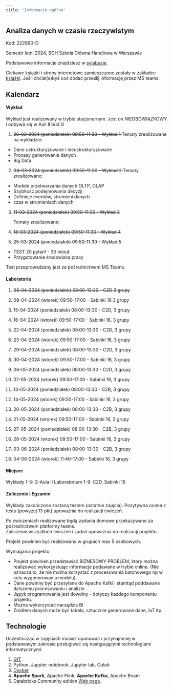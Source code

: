 ```yaml
---
title: "Informacje ogólne"
---
```


## Analiza danych w czasie rzeczywistym

Kod: 222890-D

Semestr letni 2024,
SGH Szkoła Główna Handlowa w Warszawie

Podstawowe informacje znajdziesz w [sylabusie](/sylabus).

Ciekawe książki i strony internetowe zamieszczone zostały w zakładce [książki](/ksiazki). Jeśli chciał(a)byś coś dodać prześlij informację przez MS teams.

## Kalendarz

#### Wykład 

Wykład jest realizowany w trybie stacjonarnym.
Jest on NIEOBOWIĄZKOWY i odbywa się w Auli II bud G

1. <del>26-02-2024 (poniedziałek) 09:50-11:30 - Wykład 1</del>
Tematy zrealizowane na wykładzie:

- Dane ustrukturyzowane i nieustrukturyzowane
- Procesy generowania danych
- Big Data

2. <del>04-03-2024 (poniedziałek) 09:50-11:30 - Wykład 2</del>
Tematy zrealizowane:

- Modele przetwarzania danych OLTP, OLAP
- Szybkość podejmowania decyzji
- Definicje eventów, strumieni danych
- czas w strumieniach danych 

3. <del>11-03-2024 (poniedziałek) 09:50-11:30 - Wykład 3</del>
Tematy zrealizowane:

4. <del>18-03-2024 (poniedziałek) 09:50-11:30 - Wykład 4</del>

5. <del>25-03-2024 (poniedziałek) 09:50-11:30 - Wykład 5</del>

- TEST 20 pytań! - 30 minut.
- Przygotowanie środowiska pracy
    
Test przeprowadzany jest za pośrednictwem MS Teams.

#### Laboratoria

1. <del>08-04-2024 (poniedziałek) 08:00-13:20 - C2D 3 grupy </del>
1. 09-04-2024 (wtorek) 09:50-17:00 - Sabinki 16 3 grupy 

2. 15-04-2024 (poniedziałek) 08:00-13:30 - C2D, 3 grupy 
2. 16-04-2024 (wtorek) 09:50-17:00 - Sabinki 16, 3 grupy 

3. 22-04-2024 (poniedziałek) 08:00-13:30 - C2D, 3 grupy
3. 23-04-2024 (wtorek) 09:50-17:00 - Sabinki 16, 3 grupy 

4. 29-04-2024 (poniedziałek) 08:00-13:30 - C2D, 3 grupy 
4. 30-04-2024 (wtorek) 09:50-17:00 - Sabinki 16, 3 grupy 

5. 06-05-2024 (poniedziałek) 08:00-13:30 - C2D, 3 grupy
5. 07-05-2024 (wtorek) 09:50-17:00 - Sabinki 16, 3 grupy 

6. 13-05-2024 (poniedziałek) 08:00-13:30 - C2B, 3 grupy
6. 14-05-2024 (wtorek) 09:50-17:00 - Sabinki 16, 3 grupy 

7. 20-05-2024 (poniedziałek) 08:00-13:30 - C2B, 3 grupy
7. 21-05-2024 (wtorek) 09:50-17:00 - Sabinki 16, 3 grupy

8. 27-05-2024 (poniedziałek) 08:00-13:30 - C2B, 3 grupy
8. 28-05-2024 (wtorek) 09:50-17:00 - Sabinki 16, 3 grupy 

9. 03-06-2024 (poniedziałek) 08:00-13:30 - C2B, 3 grupy
9. 04-06-2024 (wtorek) 11:40-17:00 - Sabinki 16, 3 grupy




<!-- 
W przyszłym roku zrobić na ostatnich zajęciach test z ćwiczeń. 

Jako 90 minutowe zadania do realizacji w notatniku.
Przedstawiający krok po kroku 
- Przygotowanie danych dla szeregu czasowego 
- skrypt w pythonie wysyłający dane do Apache Kafka
- skrypt w pythonie lub Apache Spark odbierający dane z Apache Kafka 
- obliczenie średniej w oknie i wypisanie wyniku na ekran 
- gdy wartość > x to zapis do mongodb (to musi być na ćwiczeniach)
- wizualizacja danych w pythonie z podłączenia mongodb - ile razy pojawia się przekrocznie - to też na ćwiczeniach
-->

#### Miejsce

Wykłady 1-5: G-Aula II
Laboratorium 1-9: C2D, Sabinki 16

#### Zaliczenie i Egzamin

Wykłady zakończone zostaną testem (ostatnie zajęcia).
Pozytywna ocena z testu (powyżej 13 pkt) upoważnia do realizacji ćwiczeń. 

Po ćwiczeniach realizowane będą zadania domowe przekazywane za pośrednictwem platformy teams.  
Zaliczenie wszystkich ćwiczeń i zadań upoważnia do realizacji projektu. 

Projekt powinien być realizowany w grupach max 5 osobowych. 

Wymagania projektu: 

- Projekt powinien przedstawiać BIZNESOWY PROBLEM, który można realizować wykorzystując informacje podawane w trybie online. (Nie oznacza to, że nie można korzystać z procesowania batchowego np w celu wygenerowania modelu).
- Dane powinny być przesyłane do Apache Kafki i stamtąd poddawane dalszemu procesowaniu i analizie. 
- Język programowania jest dowolny - dotyczy każdego komponentu projektu. 
- Można wykorzystać narzędzia BI 
- Źródłem danych może być tabela, sztucznie generowane dane, IoT itp.

## Technologie

Uczestnicząc w zajęciach musisz opanować i przynajmniej w podstawowym zakresie posługiwać się następującymi technologiami informatycznymi:

1. [GIT](https://sebkaz-teaching.github.io/RTA_2023/info.html#git) 
2. Python, Jupyter notebook, Jupyter lab, Colab
3. [Docker](https://sebkaz-teaching.github.io/RTA_2023/info.html#docker)
4. **Apache Spark**, Apache Flink, **Apache Kafka**, Apache Beam
5. Databricks Community edition [Web page](https://community.cloud.databricks.com/login.html).